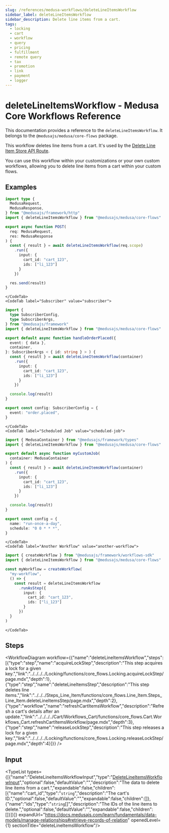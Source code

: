 ```yaml
---
slug: /references/medusa-workflows/deleteLineItemsWorkflow
sidebar_label: deleteLineItemsWorkflow
sidebar_description: Delete line items from a cart.
tags:
  - locking
  - cart
  - workflow
  - query
  - pricing
  - fulfillment
  - remote query
  - tax
  - promotion
  - link
  - payment
  - logger
---
```



# deleteLineItemsWorkflow - Medusa Core Workflows Reference

This documentation provides a reference to the `deleteLineItemsWorkflow`. It belongs to the `@medusajs/medusa/core-flows` package.

This workflow deletes line items from a cart. It's used by the
[Delete Line Item Store API Route](https://docs.medusajs.com/api/store#carts\_deletecartsidlineitemsline\_id).

You can use this workflow within your customizations or your own custom workflows, allowing you to
delete line items from a cart within your custom flows.

<SourceCodeLink link="https://github.com/medusajs/medusa/blob/ed0dafb24c10a68d27745d9f4268e622f4d9912c/packages/core/core-flows/src/line-item/workflows/delete-line-items.ts#L41" />

## Examples

<CodeTabs group="workflow-exection">
    <CodeTab label="API Route" value="api-route">
    
```ts title="src/api/workflow/route.ts"
import type {
  MedusaRequest,
  MedusaResponse,
} from "@medusajs/framework/http"
import { deleteLineItemsWorkflow } from "@medusajs/medusa/core-flows"

export async function POST(
  req: MedusaRequest,
  res: MedusaResponse
) {
  const { result } = await deleteLineItemsWorkflow(req.scope)
    .run({
      input: {
        cart_id: "cart_123",
        ids: ["li_123"]
      }
    })

  res.send(result)
}
```

    </CodeTab>
    <CodeTab label="Subscriber" value="subscriber">
    
```ts title="src/subscribers/order-placed.ts"
import {
  type SubscriberConfig,
  type SubscriberArgs,
} from "@medusajs/framework"
import { deleteLineItemsWorkflow } from "@medusajs/medusa/core-flows"

export default async function handleOrderPlaced({
  event: { data },
  container,
}: SubscriberArgs < { id: string } > ) {
  const { result } = await deleteLineItemsWorkflow(container)
    .run({
      input: {
        cart_id: "cart_123",
        ids: ["li_123"]
      }
    })

  console.log(result)
}

export const config: SubscriberConfig = {
  event: "order.placed",
}
```

    </CodeTab>
    <CodeTab label="Scheduled Job" value="scheduled-job">
    
```ts title="src/jobs/message-daily.ts"
import { MedusaContainer } from "@medusajs/framework/types"
import { deleteLineItemsWorkflow } from "@medusajs/medusa/core-flows"

export default async function myCustomJob(
  container: MedusaContainer
) {
  const { result } = await deleteLineItemsWorkflow(container)
    .run({
      input: {
        cart_id: "cart_123",
        ids: ["li_123"]
      }
    })

  console.log(result)
}

export const config = {
  name: "run-once-a-day",
  schedule: "0 0 * * *",
}
```

    </CodeTab>
    <CodeTab label="Another Workflow" value="another-workflow">
    
```ts title="src/workflows/my-workflow.ts"
import { createWorkflow } from "@medusajs/framework/workflows-sdk"
import { deleteLineItemsWorkflow } from "@medusajs/medusa/core-flows"

const myWorkflow = createWorkflow(
  "my-workflow",
  () => {
    const result = deleteLineItemsWorkflow
      .runAsStep({
        input: {
          cart_id: "cart_123",
          ids: ["li_123"]
        }
      })
  }
)
```

    </CodeTab>
  </CodeTabs>

## Steps

<WorkflowDiagram workflow={{"name":"deleteLineItemsWorkflow","steps":[{"type":"step","name":"acquireLockStep","description":"This step acquires a lock for a given key.","link":"../../../../Locking/functions/core_flows.Locking.acquireLockStep/page.mdx","depth":1},{"type":"step","name":"deleteLineItemsStep","description":"This step deletes line items.","link":"../../../Steps_Line_Item/functions/core_flows.Line_Item.Steps_Line_Item.deleteLineItemsStep/page.mdx","depth":2},{"type":"workflow","name":"refreshCartItemsWorkflow","description":"Refresh a cart's details after an update.","link":"../../../../Cart/Workflows_Cart/functions/core_flows.Cart.Workflows_Cart.refreshCartItemsWorkflow/page.mdx","depth":3},{"type":"step","name":"releaseLockStep","description":"This step releases a lock for a given key.","link":"../../../../Locking/functions/core_flows.Locking.releaseLockStep/page.mdx","depth":4}]}} />

## Input

<TypeList types={[{"name":"DeleteLineItemsWorkflowInput","type":"[DeleteLineItemsWorkflowInput](../../../../types/core_flows.DeleteLineItemsWorkflowInput/page.mdx)","optional":false,"defaultValue":"","description":"The data to delete line items from a cart.","expandable":false,"children":[{"name":"cart_id","type":"`string`","description":"The cart's ID.","optional":false,"defaultValue":"","expandable":false,"children":[]},{"name":"ids","type":"`string`[]","description":"The IDs of the line items to delete.","optional":false,"defaultValue":"","expandable":false,"children":[]}]}]} expandUrl="https://docs.medusajs.com/learn/fundamentals/data-models/manage-relationships#retrieve-records-of-relation" openedLevel={1} sectionTitle="deleteLineItemsWorkflow"/>
